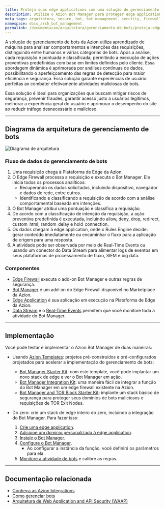 ```yaml
---
title: Proteja suas edge applications com uma solução de gerenciamento de bots
description: Utilize o Azion Bot Manager para proteger edge applications de bots, prevenindo ataques maliciosos.
meta_tags: arquitetura, secure, bot, bot management, security, firewall
namespace: docs_arch_bot_management
permalink: /documentacao/arquitetura/gerenciamento-de-bots/proteja-edge-applications-com-bot-management/
---
```


A solução de [gerenciamento de bots da Azion](https://www.azion.com/pt-br/solucoes/gerenciamento-de-bots/) utiliza aprendizado de máquina para analisar comportamentos e intenções das requisições, distinguindo entre humanos e várias categorias de bots. Após a análise, cada requisição é pontuada e classificada, permitindo a execução de ações preventivas predefinidas com base em limites definidos pelo cliente. Essa abordagem dinâmica é aprimorada por análises contínuas de dados, possibilitando o aperfeiçoamento das regras de detecção para maior eficiência e segurança. Essa solução garante experiências de usuário perfeitas ao combater efetivamente atividades maliciosas de bots.

Essa solução é ideal para organizações que buscam mitigar riscos de segurança, prevenir fraudes, garantir acesso justo a usuários legítimos, melhorar a experiência geral do usuário e aprimorar o desempenho do site ao reduzir tráfego desnecessário e malicioso.

---

## Diagrama da arquitetura de gerenciamento de bots

![Diagrama de arquitetura](/assets/docs/images/uploads/diagram-bot-management.png)

### Fluxo de dados do gerenciamento de bots

1. Uma requisição chega à Plataforma de Edge da Azion.
2. O Edge Firewall processa a requisição e executa o Bot Manager. Ele inicia todos os processos analíticos:
    - Recuperando os dados solicitados, incluindo dispositivo, navegador e dados de rede, entre outros.
    - Identificando e classificando a requisição de acordo com a análise comportamental baseada em intenções.
3. O Bot Manager atribui uma pontuação e classifica a requisição.
4. De acordo com a classificação de intenção da requisição, a ação preventiva predefinida é executada, incluindo allow, deny, drop, redirect, custom_html, random_delay e hold_connection.
5. Os dados chegam à edge application, onde o Rules Engine decide: gerar conteúdo imediatamente ou encaminhar o fluxo para a aplicação de origem para uma resposta.
6. A atividade pode ser observada por meio de Real-Time Events ou usando um conector do Data Stream para alimentar logs de eventos em seus plataformas de processamento de fluxo, SIEM e big data.

### Componentes

- [Edge Firewall](/pt-br/documentacao/produtos/secure/edge-firewall/) executa o add-on Bot Manager e outras regras de segurança.
- [Bot Manager](/pt-br/documentacao/produtos/guias/bot-manager/) é um add-on do Edge Firewall disponível no Marketplace da Azion.
- [Edge Application](/pt-br/documentacao/produtos/build/edge-application/) é sua aplicação em execução na Plataforma de Edge da Azion.
- [Data Stream](/pt-br/documentacao/produtos/observe/data-stream/) e o [Real-Time Events](/pt-br/documentacao/produtos/observe/real-time-metrics/) permitem que você monitore toda a atividade do Bot Manager.

---

## Implementação

Você pode testar e implementar o Azion Bot Manager de duas maneiras:

- Usando [Azion Templates](/pt-br/documentacao/produtos/marketplace/templates/): projetos pré-construídos e pré-configurados projetados para acelerar a implementação do gerenciamento de bots:
    - [Bot Manager Starter Kit](/pt-br/documentacao/produtos/guias/bot-manager-starter-kit/): com este template, você pode implantar um novo stack de edge e ver o Bot Manager em ação.
    - [Bot Manager Integration Kit](/pt-br/documentacao/produtos/guias/bot-manager-integration-kit/): uma maneira fácil de integrar a função do Bot Manager em um edge firewall existente na Azion.
    - [Bot Manager and TOR Block Starter Kit](/pt-br/documentacao/produtos/guias/bot-manager-and-tor-block-starter-kit/): implante um stack básico de segurança para proteger seus domínios de bots maliciosos e requisições de TOR Exit Nodes.

- Do zero: crie um stack de edge inteiro do zero, incluindo a integração do Bot Manager. Para fazer isso:
    1. [Crie uma edge application](/pt-br/documentacao/produtos/guias/build/criar-uma-aplicacao/).
    2. [Adicione um domínio personalizado à edge application](/pt-br/documentacao/produtos/guias/configurar-dominio/).
    3. [Instale o Bot Manager](/pt-br/documentacao/produtos/guias/bot-manager/).
    4. [Configure o Bot Manager](/pt-br/documentacao/produtos/guias/bot-manager/#configure-a-integracao).
        - Ao configurar a instância da função, você definirá os parâmetros para ela.
    5. [Monitore a atividade de bots](/pt-br/documentacao/produtos/observe/data-stream/primeiros-passos/) e calibre as regras.

---

## Documentação relacionada

- [Conheça as Azion Integrations](/pt-br/documentacao/produtos/marketplace/integracoes/)
- [Como gerenciar bots](/pt-br/documentacao/produtos/guias/secure/gerenciar-bots/)
- [Arquitetura de Web Application and API Security (WAAP) ](/pt-br/documentacao/arquitetura/edge-firewall/web-application-and-api-protection-waap/)
